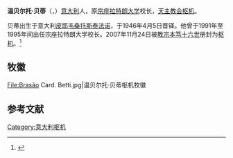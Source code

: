 '''温贝尔托·贝蒂'''（{{lang-it|Umberto Betti}}，{{bd|1922年|3月7日|2009年|4月1日}}）[[意大利|意大利]]人，原[[宗座拉特朗大学|宗座拉特朗大学]]校长，[[天主教会|天主教会]][[枢机|枢机]]。

贝蒂出生于意大利[[皮耶韦桑托斯泰法诺|皮耶韦桑托斯泰法诺]]，于1946年4月5日晋铎。他曾于1991年至1995年间出任宗座拉特朗大学校长。2007年11月24日被[[教宗|教宗]][[本笃十六世|本笃十六世]]册封为[[枢机|枢机]]。<ref>{{cite web|url=http://zh.radiovaticana.va/storico/2007/10/17/教宗周三公开接见活动任命二十三位新枢机主教，十一月二十四日举行擢升大典/ci2-161701|title=教宗周三公开接见活动任命二十三位新枢机主教，十一月二十四日举行擢升大典|work=梵蒂冈广播电台|access-date=2021-02-15|archive-date=2018-10-05|archive-url=https://web.archive.org/web/20181005010644/http://zh.radiovaticana.va/storico/2007/10/17/%E6%95%99%E5%AE%97%E5%91%A8%E4%B8%89%E5%85%AC%E5%BC%80%E6%8E%A5%E8%A7%81%E6%B4%BB%E5%8A%A8%E4%BB%BB%E5%91%BD%E4%BA%8C%E5%8D%81%E4%B8%89%E4%BD%8D%E6%96%B0%E6%9E%A2%E6%9C%BA%E4%B8%BB%E6%95%99%EF%BC%8C%E5%8D%81%E4%B8%80%E6%9C%88%E4%BA%8C%E5%8D%81%E5%9B%9B%E6%97%A5%E4%B8%BE%E8%A1%8C%E6%93%A2%E5%8D%87%E5%A4%A7%E5%85%B8/ci2-161701|dead-url=no}}</ref>

== 牧徽 ==
<gallery>
File:Brasão Card. Betti.jpg|温贝尔托·贝蒂枢机牧徽
</gallery>

== 参考文献 ==
{{reflist}}

{{Authority control}}
{{Catholicism-stub}}

[[Category:意大利枢机|Category:意大利枢机]]